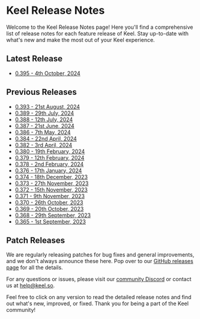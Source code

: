 # Keel Release Notes

Welcome to the Keel Release Notes page! Here you'll find a comprehensive list of release notes for each feature release of Keel. Stay up-to-date with what's new and make the most out of your Keel experience.

## Latest Release

- [0.395 - 4th October, 2024](/release-notes/0.395)

## Previous Releases

- [0.393 - 21st August, 2024](/release-notes/0.393)
- [0.389 - 29th July, 2024](/release-notes/0.389)
- [0.388 - 12th July, 2024](/release-notes/0.388)
- [0.387 - 21st June, 2024](/release-notes/0.387)
- [0.386 - 7th May, 2024](/release-notes/0.386)
- [0.384 - 22nd April, 2024](/release-notes/0.384)
- [0.382 - 3rd April, 2024](/release-notes/0.382)
- [0.380 - 19th February, 2024](/release-notes/0.380)
- [0.379 - 12th February, 2024](/release-notes/0.379)
- [0.378 - 2nd February, 2024](/release-notes/0.378)
- [0.376 - 17th January, 2024](/release-notes/0.376)
- [0.374 - 18th December, 2023](/release-notes/0.374)
- [0.373 - 27th November, 2023](/release-notes/0.373)
- [0.372 - 15th November, 2023](/release-notes/0.372)
- [0.371 - 9th November, 2023](/release-notes/0.371)
- [0.370 - 26th October, 2023](/release-notes/0.370)
- [0.369 - 20th October, 2023](/release-notes/0.369)
- [0.368 - 29th September, 2023](/release-notes/0.368)
- [0.365 - 1st September, 2023](/release-notes/0.365)

## Patch Releases

We are regularly releasing patches for bug fixes and general improvements, and we don't always announce these here. Pop over to our [GitHub releases page](https://github.com/teamkeel/keel/releases) for all the details.

For any questions or issues, please visit our [community Discord](https://keel.so/discord) or contact us at help@keel.so.

Feel free to click on any version to read the detailed release notes and find out what's new, improved, or fixed. Thank you for being a part of the Keel community!

